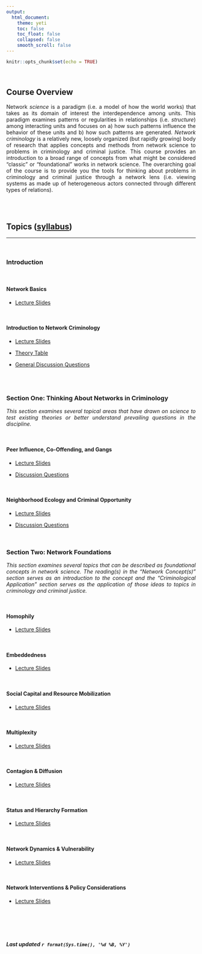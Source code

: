 ```yaml
---
output: 
  html_document:
    theme: yeti
    toc: false
    toc_float: false
    collapsed: false
    smooth_scroll: false
---
```


<style>
body {
text-align: justify}
</style>

```r
knitr::opts_chunk$set(echo = TRUE)
```
<br>

## Course Overview

Network *science* is a paradigm (i.e. a model of how the world works) that takes as its domain of interest the interdependence among units. This paradigm examines patterns or regularities in relationships (i.e. *structure*) among interacting units and focuses on a) how such patterns influence the behavior of these units and b) how such patterns are generated. *Network criminology* is a relatively new, loosely organized (but rapidly growing) body of research that applies concepts and methods from network science to problems in criminology and criminal justice. This course provides an introduction to a broad range of concepts from what might be considered “classic” or “foundational” works in network science. The overarching goal of the course is to provide you the tools for thinking about problems in criminology and criminal justice through a network lens (i.e. viewing systems as made up of heterogeneous actors connected through different types of relations). 

<br>
<br>

## Topics ([syllabus](https://github.com/jacobtnyoung/NetworkCriminology/raw/main/_files/CRJ_523_Networks_SYLLABUS.pdf))
____

<br>

### Introduction

<br>

#### Network Basics
  + [Lecture Slides](https://github.com/jacobtnyoung/NetworkCriminology/raw/main/_lectures/CRJ_523_Week_1_SLIDES.pdf)

<br>

#### Introduction to Network Criminology
  + [Lecture Slides](https://github.com/jacobtnyoung/NetworkCriminology/raw/main/_lectures/CRJ_523_Week_2_SLIDES.pdf)  
  
  + [Theory Table](https://github.com/jacobtnyoung/NetworkCriminology/raw/main/_files/CRJ_523_Networks_THEORY_TABLE.pdf) 

  + [General Discussion Questions](https://github.com/jacobtnyoung/NetworkCriminology/raw/main/_files/CRJ_523_Networks_DISCUSSION_QUESTIONS.pdf) 

<br>
<br>

### Section One: Thinking About Networks in Criminology 

*This section examines several topical areas that have drawn on science to test existing theories or better understand prevailing questions in the discipline.*

<br>

#### Peer Influence, Co-Offending, and Gangs
  + [Lecture Slides](https://github.com/jacobtnyoung/NetworkCriminology/raw/main/_lectures/CRJ_523_Week_3_SLIDES.pdf) 

  + [Discussion Questions](https://github.com/jacobtnyoung/NetworkCriminology/raw/main/_files/CRJ_523_Networks_DISCUSSION_W3.pdf)  


<br>


#### Neighborhood Ecology and Criminal Opportunity
  + [Lecture Slides](https://github.com/jacobtnyoung/NetworkCriminology/raw/main/_lectures/CRJ_523_Week_4_SLIDES.pdf)   

  + [Discussion Questions](https://github.com/jacobtnyoung/NetworkCriminology/raw/main/_files/CRJ_523_Networks_DISCUSSION_W4.pdf)  


<br>


### Section Two: Network Foundations

*This section examines several topics that can be described as foundational concepts in network science. The reading(s) in the “Network Concept(s)” section serves as an introduction to the concept and the “Criminological Application” section serves as the application of those ideas to topics in criminology and criminal justice.*

<br>

#### Homophily

  + [Lecture Slides](https://github.com/jacobtnyoung/NetworkCriminology/raw/main/_lectures/CRJ_523_Week_5_SLIDES.pdf)   
  
<br>

#### Embeddedness

  + [Lecture Slides](https://github.com/jacobtnyoung/NetworkCriminology/raw/main/_lectures/CRJ_523_EMBEDDEDNESS_SLIDES.pdf)   

<br>

#### Social Capital and Resource Mobilization

  + [Lecture Slides](https://github.com/jacobtnyoung/NetworkCriminology/raw/main/_lectures/CRJ_523_SOCIAL_CAPITAL_SLIDES.pdf)   

<br>

#### Multiplexity

  + [Lecture Slides](https://github.com/jacobtnyoung/NetworkCriminology/raw/main/_lectures/CRJ_523_MULTIPLEXITY_SLIDES.pdf)   

<br>

#### Contagion & Diffusion

  + [Lecture Slides](https://github.com/jacobtnyoung/NetworkCriminology/raw/main/_lectures/CRJ_523_CONTAGION_SLIDES.pdf)  
  
<br>

#### Status and Hierarchy Formation

  + [Lecture Slides](https://github.com/jacobtnyoung/NetworkCriminology/raw/main/_lectures/CRJ_523_STATUS_SLIDES.pdf)  
  
<br>

#### Network Dynamics & Vulnerability

  + [Lecture Slides](https://github.com/jacobtnyoung/NetworkCriminology/raw/main/_lectures/CRJ_523_VULNERABILITY_SLIDES.pdf)  

<br>

#### Network Interventions & Policy Considerations

  + [Lecture Slides](https://github.com/jacobtnyoung/NetworkCriminology/raw/main/_lectures/CRJ_523_INTERVENTIONS_SLIDES.pdf)  
  
<br>

<br>
<br>

###### ***Last updated `r format(Sys.time(), '%d %B, %Y')`***